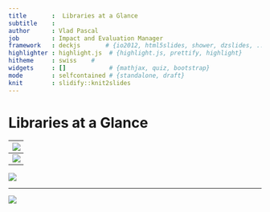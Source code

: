 ```yaml
---
title       :  Libraries at a Glance
subtitle    : 
author      : Vlad Pascal
job         : Impact and Evaluation Manager
framework   : deckjs       # {io2012, html5slides, shower, dzslides, ...}
highlighter : highlight.js  # {highlight.js, prettify, highlight}
hitheme     : swiss    # 
widgets     : []            # {mathjax, quiz, bootstrap}
mode        : selfcontained # {standalone, draft}
knit        : slidify::knit2slides
---
```

# Libraries at a Glance

---
<img src="map1.svg" />

---
<img src="drawing.svg" />

---

<img src="Rplot02.svg" />

---
<img src="Rplot.svg" />
